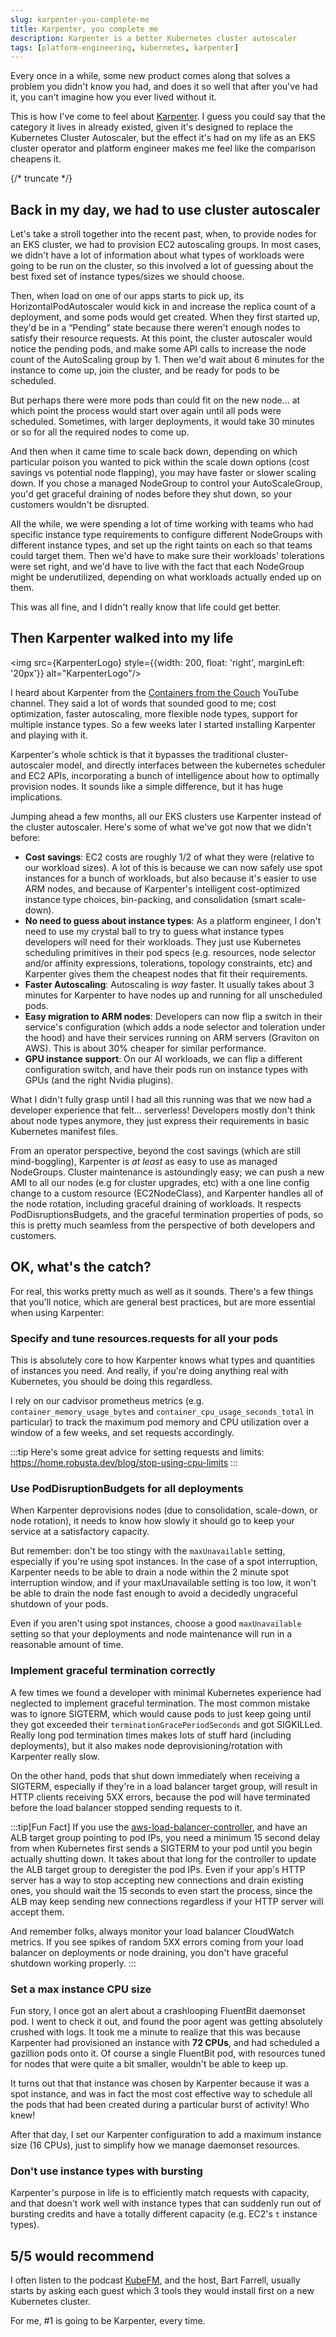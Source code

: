 ```yaml
---
slug: karpenter-you-complete-me
title: Karpenter, you complete me
description: Karpenter is a better Kubernetes cluster autoscaler 
tags: [platform-engineering, kubernetes, karpenter]
---
```


Every once in a while, some new product comes along that solves a problem you didn't know you had, and does it so well that after you've had it, you can't imagine how you ever lived without it.

This is how I've come to feel about [Karpenter](https://karpenter.sh/). I guess you could say that the category it lives in already existed, given it's designed to replace the Kubernetes Cluster Autoscaler, but the effect it's had on my life as an EKS cluster operator and platform engineer makes me feel like the comparison cheapens it.

{/* truncate */}

## Back in my day, we had to use cluster autoscaler

Let's take a stroll together into the recent past, when, to provide nodes for an EKS cluster, we had to provision EC2 autoscaling groups. In most cases, we didn't have a lot of information about what types of workloads were going to be run on the cluster, so this involved a lot of guessing about the best fixed set of instance types/sizes we should choose.

Then, when load on one of our apps starts to pick up, its HorizontalPodAutoscaler would kick in and increase the replica count of a deployment, and some pods would get created. When they first started up, they'd be in a “Pending” state because there weren't enough nodes to satisfy their resource requests. At this point, the cluster autoscaler would notice the pending pods, and make some API calls to increase the node count of the AutoScaling group by 1. Then we'd wait about 6 minutes for the instance to come up, join the cluster, and be ready for pods to be scheduled.

But perhaps there were more pods than could fit on the new node... at which point the process would start over again until all pods were scheduled. Sometimes, with larger deployments, it would take 30 minutes or so for all the required nodes to come up.

And then when it came time to scale back down, depending on which particular poison you wanted to pick within the scale down options (cost savings vs potential node flapping), you may have faster or slower scaling down. If you chose a managed NodeGroup to control your AutoScaleGroup, you'd get graceful draining of nodes before they shut down, so your customers wouldn't be disrupted.

All the while, we were spending a lot of time working with teams who had specific instance type requirements to configure different NodeGroups with different instance types, and set up the right taints on each so that teams could target them. Then we'd have to make sure their workloads' tolerations were set right, and we'd have to live with the fact that each NodeGroup might be underutilized, depending on what workloads actually ended up on them.

This was all fine, and I didn't really know that life could get better.

## Then Karpenter walked into my life


<img src={KarpenterLogo} style={{width: 200, float: 'right', marginLeft: '20px'}} alt="KarpenterLogo"/>

I heard about Karpenter from the [Containers from the Couch](https://www.youtube.com/containersfromthecouch) YouTube channel. They said a lot of words that sounded good to me; cost optimization, faster autoscaling, more flexible node types, support for multiple instance types. So a few weeks later I started installing Karpenter and playing with it.

Karpenter's whole schtick is that it bypasses the traditional cluster-autoscaler model, and directly interfaces between the kubernetes scheduler and EC2 APIs, incorporating a bunch of intelligence about how to optimally provision nodes. It sounds like a simple difference, but it has huge implications.

Jumping ahead a few months, all our EKS clusters use Karpenter instead of the cluster autoscaler. Here's some of what we've got now that we didn't before:

* **Cost savings**: EC2 costs are roughly 1/2 of what they were (relative to our workload sizes). A lot of this is because we can now safely use spot instances for a bunch of workloads, but also because it's easier to use ARM nodes, and because of Karpenter's intelligent cost-optimized instance type choices, bin-packing, and consolidation (smart scale-down).
* **No need to guess about instance types**: As a platform engineer, I don't need to use my crystal ball to try to guess what instance types developers will need for their workloads. They just use Kubernetes scheduling primitives in their pod specs (e.g. resources, node selector and/or affinity expressions, tolerations, topology constraints, etc) and Karpenter gives them the cheapest nodes that fit their requirements.
* **Faster Autoscaling**: Autoscaling is *way* faster. It usually takes about 3 minutes for Karpenter to have nodes up and running for all unscheduled pods.
* **Easy migration to ARM nodes**: Developers can now flip a switch in their service's configuration (which adds a node selector and toleration under the hood) and have their services running on ARM servers (Graviton on AWS). This is about 30% cheaper for similar performance.
* **GPU instance support**: On our AI workloads, we can flip a different configuration switch, and have their pods run on instance types with GPUs (and the right Nvidia plugins).

What I didn't fully grasp until I had all this running was that we now had a developer experience that felt… serverless! Developers mostly don't think about node types anymore, they just express their requirements in basic Kubernetes manifest files.

From an operator perspective, beyond the cost savings (which are still mind-boggling), Karpenter is *at least* as easy to use as managed NodeGroups. Cluster maintenance is astoundingly easy; we can push a new AMI to all our nodes (e.g for cluster upgrades, etc) with a one line config change to a custom resource (EC2NodeClass), and Karpenter handles all of the node rotation, including graceful draining of workloads. It respects PodDisruptionsBudgets, and the graceful termination properties of pods, so this is pretty much seamless from the perspective of both developers and customers.

## OK, what's the catch?

For real, this works pretty much as well as it sounds. There's a few things that you'll notice, which are general best practices, but are more essential when using Karpenter:

### Specify and tune resources.requests for all your pods

This is absolutely core to how Karpenter knows what types and quantities of instances you need. And really, if you're doing anything real with Kubernetes, you should be doing this regardless.

I rely on our cadvisor prometheus metrics (e.g. `container_memory_usage_bytes` and `container_cpu_usage_seconds_total` in particular) to track the maximum pod memory and CPU utilization over a window of a few weeks, and set requests accordingly.

:::tip
Here's some great advice for setting requests and limits: https://home.robusta.dev/blog/stop-using-cpu-limits
:::

### Use PodDisruptionBudgets for all deployments

When Karpenter deprovisions nodes (due to consolidation, scale-down, or node rotation), it needs to know how slowly it should go to keep your service at a satisfactory capacity.

But remember: don't be too stingy with the `maxUnavailable` setting, especially if you're using spot instances. In the case of a spot interruption, Karpenter needs to be able to drain a node within the 2 minute spot interruption window, and if your maxUnavailable setting is too low, it won't be able to drain the node fast enough to avoid a decidedly ungraceful shutdown of your pods.

Even if you aren't using spot instances, choose a good `maxUnavailable` setting so that your deployments and node maintenance will run in a reasonable amount of time.

### Implement graceful termination correctly

A few times we found a developer with minimal Kubernetes experience had neglected to implement graceful termination. The most common mistake was to ignore SIGTERM, which would cause pods to just keep going until they got exceeded their `terminationGracePeriodSeconds` and got SIGKILLed. Really long pod termination times makes lots of stuff hard (including deployments), but it also makes node deprovisioning/rotation with Karpenter really slow.

On the other hand, pods that shut down immediately when receiving a SIGTERM, especially if they're in a load balancer target group, will result in HTTP clients receiving 5XX errors, because the pod will have terminated before the load balancer stopped sending requests to it.

:::tip[Fun Fact]
If you use the [aws-load-balancer-controller](https://kubernetes-sigs.github.io/aws-load-balancer-controller), and have an ALB target group pointing to pod IPs, you need a minimum 15 second delay from when Kubernetes first sends a SIGTERM to your pod until you begin actually shutting down. It takes about that long for the controller to update the ALB target group to deregister the pod IPs. Even if your app's HTTP server has a way to stop accepting new connections and drain existing ones, you should wait the 15 seconds to even start the process, since the ALB may keep sending new connections regardless if your HTTP server will accept them.

And remember folks, always monitor your load balancer CloudWatch metrics. If you see spikes of random 5XX errors coming from your load balancer on deployments or node draining, you don't have graceful shutdown working properly.
:::

### Set a max instance CPU size

Fun story, I once got an alert about a crashlooping FluentBit daemonset pod. I went to check it out, and found the poor agent was getting absolutely crushed with logs. It took me a minute to realize that this was because Karpenter had provisioned an instance with **72 CPUs**, and had scheduled a gazillion pods onto it. Of course a single FluentBit pod, with resources tuned for nodes that were quite a bit smaller, wouldn't be able to keep up.

It turns out that that instance was chosen by Karpenter because it was a spot instance, and was in fact the most cost effective way to schedule all the pods that had been created during a particular burst of activity! Who knew!

After that day, I set our Karpenter configuration to add a maximum instance size (16 CPUs), just to simplify how we manage daemonset resources.

### Don't use instance types with bursting

Karpenter's purpose in life is to efficiently match requests with capacity, and that doesn't work well with instance types that can suddenly run out of bursting credits and have a totally different capacity (e.g. EC2's `t` instance types).

## 5/5 would recommend

I often listen to the podcast [KubeFM](https://kube.fm/), and the host, Bart Farrell, usually starts by asking each guest which 3 tools they would install first on a new Kubernetes cluster.

For me, #1 is going to be Karpenter, every time.
